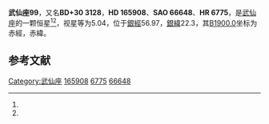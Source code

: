 {{Starbox begin
| name = 武仙座99
}}
{{Starbox observe
| epoch = [[J2000.0|J2000.0]]
| constell = [[武仙座|武仙座]]<ref name=SIMBAD>{{cite web
 | url=http://simbad.u-strasbg.fr/simbad/sim-id?Ident=HR+6775
 | title=Pulsating variable Star
 | publisher=Centre de Données astronomiques de Strasbourg
 | work=SIMBAD
 | accessdate=2012-07-13
 | archive-date=2016-03-19
 | archive-url=https://web.archive.org/web/20160319071804/http://simbad.u-strasbg.fr/simbad/sim-id?Ident=HR+6775
 | dead-url=no
 }}</ref><ref name=DATA>{{cite web
 | url=http://vizier.u-strasbg.fr/viz-bin/VizieR-5?-out.add=.&-source=5050&-corr=PK=HR&-out.max=9999&HR=6775
 | title=VizieR Detailed Page
 | accessdate=2012-07-13
 | archive-date=2016-03-04
 | archive-url=https://web.archive.org/web/20160304232751/http://vizier.u-strasbg.fr/viz-bin/VizieR-5?-out.add=.&-source=5050&-corr=PK=HR&-out.max=9999&HR=6775
 | dead-url=no
 }}</ref>
| 星官 = 
| ra = {{RA|18|7|1.5}}<ref name=SIMBAD /><ref name=DATA />
| dec = {{DEC|+30|33|43}}<ref name=SIMBAD /><ref name=DATA />
| appmag_v = 5.04<ref name=SIMBAD /><ref name=DATA />
}}
{{Starbox character
| class = F7V<ref name=SIMBAD /><ref name=DATA />
| b-v = 0.52<ref name=SIMBAD /><ref name=DATA />
| u-b = -0.09<ref name=SIMBAD /><ref name=DATA />
| r-i = 0.32<ref name=SIMBAD /><ref name=DATA />
| variable = 
}}
{{Starbox astrometry
| radial_v = -0.09
| prop_mo_ra = 1
| parallax = 0.06
| p_error = 
}}
{{Starbox catalog
| names =BD+30 3128，[[SAO星表|SAO]] 66648，[[HD星表|HD]] 165908，[[HR星表|HR]] 6775}}
{{Starbox reference |Simbad=HR+6775}}
{{Starbox end}}

'''武仙座99'''，又名'''BD+30 3128'''，'''HD 165908'''、'''SAO 66648'''、'''HR 6775'''，是[[武仙座|武仙座]]的一颗恒星<ref name=SIMBAD /><ref name=DATA />，视星等为5.04，位于[[銀道座標系|銀經]]56.97，[[銀道座標系|銀緯]]22.3，其[[B1900.0|B1900.0]]坐标为赤經{{RA|18|3|13.7}}，赤緯{{DEC|+30|22.3|51}}。

== 参考文献 ==
{{reflist}}

{{star-stub}}

{{武仙座恒星}}
[[Category:武仙座|Category:武仙座]]
[[Category:HD和HDE天體|165908]]
[[Category:HR天體|6775]]
[[Category:SAO天體|66648]]